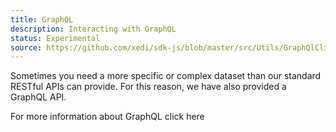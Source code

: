 ```yaml
---
title: GraphQL
description: Interacting with GraphQL
status: Experimental
source: https://github.com/xedi/sdk-js/blob/master/src/Utils/GraphQlClient.ts
---
```



Sometimes you need a more specific or complex dataset than our standard RESTful APIs can provide. For this reason, we have also provided a GraphQL API.

<Flash>
    <InfoIcon mr={1} /> For more information about GraphQL click <ExternalLink href="https://graphql.org/">here</ExternalLink>
</Flash>
